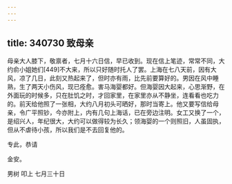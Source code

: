 ```yaml
---
---
---
```

title: 340730 致母亲
---




母亲大人膝下，敬禀者，七月十六日信，早已收到。现在信上笔迹，常常不同，大约俞小姐她们[449]不大来，所以只好随时托人了罢。上海在七八天前，因有大风，凉了几日，此刻又热起来了，但时亦有雨，比先前要算好的。男因在风中睡熟，生了两天小伤风，现已痊愈。害马海婴都好。但海婴因大起来，心思渐野，在外面玩的时候多，只在肚饥之时，才回家里，在家里亦从不静坐，连看看也吃力的。前天给他照了一张相，大约八月初头可晒好，那时当寄上。他又要写信给母亲，令广平照钞，今亦附上，内有几句上海话，已在旁边注明。女工又换了一个，是绍兴人，年纪很大，大约可以做得较为长久；领海婴的一个则照旧，人虽固执，但从不虐待小孩，所以我们是不去回复他的。

专此，恭请

金安。

男树 叩上 七月三十日